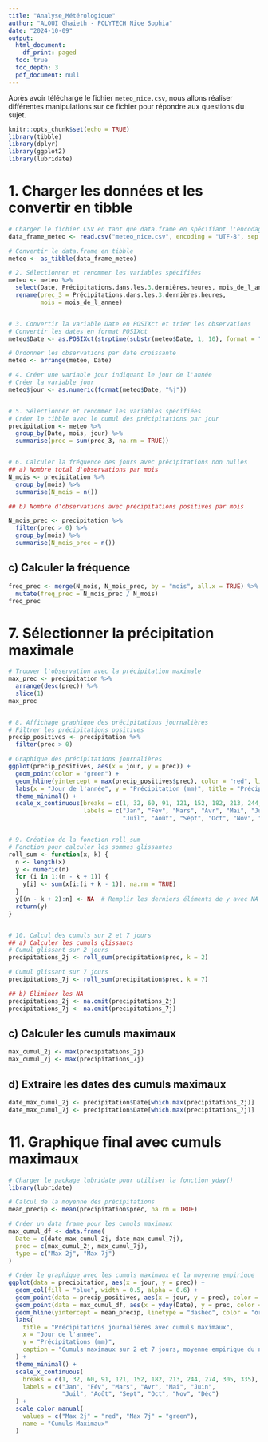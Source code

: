 ```yaml
---
title: "Analyse_Métérologique"
author: "ALOUI Ghaieth - POLYTECH Nice Sophia"
date: "2024-10-09"
output:
  html_document:
    df_print: paged
  toc: true
  toc_depth: 3
  pdf_document: null
---
```


Après avoir téléchargé le fichier `meteo_nice.csv`, nous allons réaliser différentes manipulations sur ce fichier pour répondre aux questions du sujet.

```r
knitr::opts_chunk$set(echo = TRUE)
library(tibble)
library(dplyr)
library(ggplot2)
library(lubridate)
```

# 1. Charger les données et les convertir en tibble

```r
# Charger le fichier CSV en tant que data.frame en spécifiant l'encodage UTF-8
data_frame_meteo <- read.csv("meteo_nice.csv", encoding = "UTF-8", sep = ";")

# Convertir le data.frame en tibble
meteo <- as_tibble(data_frame_meteo)

# 2. Sélectionner et renommer les variables spécifiées
meteo <- meteo %>%
  select(Date, Précipitations.dans.les.3.dernières.heures, mois_de_l_annee) %>%
  rename(prec_3 = Précipitations.dans.les.3.dernières.heures,
         mois = mois_de_l_annee)


# 3. Convertir la variable Date en POSIXct et trier les observations
# Convertir les dates en format POSIXct
meteo$Date <- as.POSIXct(strptime(substr(meteo$Date, 1, 10), format = "%Y-%m-%d"))

# Ordonner les observations par date croissante
meteo <- arrange(meteo, Date)

# 4. Créer une variable jour indiquant le jour de l'année
# Créer la variable jour
meteo$jour <- as.numeric(format(meteo$Date, "%j"))


# 5. Sélectionner et renommer les variables spécifiées
# Créer le tibble avec le cumul des précipitations par jour
precipitation <- meteo %>%
  group_by(Date, mois, jour) %>%
  summarise(prec = sum(prec_3, na.rm = TRUE))


# 6. Calculer la fréquence des jours avec précipitations non nulles
## a) Nombre total d'observations par mois
N_mois <- precipitation %>%
  group_by(mois) %>%
  summarise(N_mois = n())

## b) Nombre d'observations avec précipitations positives par mois

N_mois_prec <- precipitation %>%
  filter(prec > 0) %>%
  group_by(mois) %>%
  summarise(N_mois_prec = n())
```

## c) Calculer la fréquence

```r
freq_prec <- merge(N_mois, N_mois_prec, by = "mois", all.x = TRUE) %>%
  mutate(freq_prec = N_mois_prec / N_mois)
freq_prec

```

# 7. Sélectionner la précipitation maximale

```r
# Trouver l'observation avec la précipitation maximale
max_prec <- precipitation %>%
  arrange(desc(prec)) %>%
  slice(1)
max_prec


# 8. Affichage graphique des précipitations journalières
# Filtrer les précipitations positives
precip_positives <- precipitation %>%
  filter(prec > 0)

# Graphique des précipitations journalières
ggplot(precip_positives, aes(x = jour, y = prec)) +
  geom_point(color = "green") +
  geom_hline(yintercept = max(precip_positives$prec), color = "red", linetype = "dashed") +
  labs(x = "Jour de l'année", y = "Précipitation (mm)", title = "Précipitations journalières") +
  theme_minimal() +
  scale_x_continuous(breaks = c(1, 32, 60, 91, 121, 152, 182, 213, 244, 274, 305, 335),
                     labels = c("Jan", "Fév", "Mars", "Avr", "Mai", "Juin",
                                "Juil", "Août", "Sept", "Oct", "Nov", "Déc"))


# 9. Création de la fonction roll_sum
# Fonction pour calculer les sommes glissantes
roll_sum <- function(x, k) {
  n <- length(x)
  y <- numeric(n)
  for (i in 1:(n - k + 1)) {
    y[i] <- sum(x[i:(i + k - 1)], na.rm = TRUE)
  }
  y[(n - k + 2):n] <- NA  # Remplir les derniers éléments de y avec NA
  return(y)
}


# 10. Calcul des cumuls sur 2 et 7 jours
## a) Calculer les cumuls glissants
# Cumul glissant sur 2 jours
precipitations_2j <- roll_sum(precipitation$prec, k = 2)

# Cumul glissant sur 7 jours
precipitations_7j <- roll_sum(precipitation$prec, k = 7)

## b) Éliminer les NA
precipitations_2j <- na.omit(precipitations_2j)
precipitations_7j <- na.omit(precipitations_7j)

```

## c) Calculer les cumuls maximaux

```r
max_cumul_2j <- max(precipitations_2j)
max_cumul_7j <- max(precipitations_7j)

```

## d) Extraire les dates des cumuls maximaux

```r
date_max_cumul_2j <- precipitation$Date[which.max(precipitations_2j)]
date_max_cumul_7j <- precipitation$Date[which.max(precipitations_7j)]

```

# 11. Graphique final avec cumuls maximaux

```r
# Charger le package lubridate pour utiliser la fonction yday()
library(lubridate)

# Calcul de la moyenne des précipitations
mean_precip <- mean(precipitation$prec, na.rm = TRUE)

# Créer un data frame pour les cumuls maximaux
max_cumul_df <- data.frame(
  Date = c(date_max_cumul_2j, date_max_cumul_7j),
  prec = c(max_cumul_2j, max_cumul_7j),
  type = c("Max 2j", "Max 7j")
)

# Créer le graphique avec les cumuls maximaux et la moyenne empirique
ggplot(data = precipitation, aes(x = jour, y = prec)) +
  geom_col(fill = "blue", width = 0.5, alpha = 0.6) +
  geom_point(data = precip_positives, aes(x = jour, y = prec), color = "green") +
  geom_point(data = max_cumul_df, aes(x = yday(Date), y = prec, color = type), size = 3) +
  geom_hline(yintercept = mean_precip, linetype = "dashed", color = "orange") +
  labs(
    title = "Précipitations journalières avec cumuls maximaux",
    x = "Jour de l'année",
    y = "Précipitations (mm)",
    caption = "Cumuls maximaux sur 2 et 7 jours, moyenne empirique du nombre de jours avec précipitations positives par mois"
  ) +
  theme_minimal() +
  scale_x_continuous(
    breaks = c(1, 32, 60, 91, 121, 152, 182, 213, 244, 274, 305, 335),
    labels = c("Jan", "Fév", "Mars", "Avr", "Mai", "Juin",
               "Juil", "Août", "Sept", "Oct", "Nov", "Déc")
  ) +
  scale_color_manual(
    values = c("Max 2j" = "red", "Max 7j" = "green"),
    name = "Cumuls Maximaux"
  )

```


